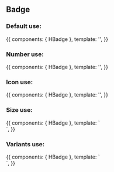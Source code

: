 
<Meta title="Design System/Atoms/Badge" component={HBadge} />

## Badge

### Default use:

<Canvas>
  <Story name="Default use">
    {{
        components: { HBadge },
        template: '<h-badge value="JC" />',
    }}
  </Story>
</Canvas>

### Number use:

<Canvas>
  <Story name="Number use">
    {{
        components: { HBadge },
        template: '<h-badge :value="1" />',
    }}
  </Story>
</Canvas>

### Icon use:

<Canvas>
  <Story name="Icon use">
    {{
        components: { HBadge },
        template: '<h-badge :value="123" icon="fas fa-plus"/>',
    }}
  </Story>
</Canvas>

### Size use:

<Canvas>
  <Story name="Size use">
    {{
        components: { HBadge },
        template: `<div>
          <h-badge value="JC" size="medium" />
          <h-badge value="JC" size="large" />
          <h-badge value="JC" size="extra-large" />
          <h-badge value="JC" size="jumbo" />
          <h-badge value="JC" size="extra-jumbo" />
          <h-badge value="JC" size="giant" />
          <h-badge value="JC" size="extra-giant" />
          <h-badge value="JC" size="colossal" />
          <h-badge value="JC" size="extra-colossal" />
          <h-badge value="JC" size="mega" />
          <h-badge value="JC" size="extra-mega" />
          <h-badge value="JC" size="immense" />
        </div>`,
    }}
  </Story>
</Canvas>

### Variants use:

<Canvas>
  <Story name="Variants use">
    {{
        components: { HBadge },
        template: `<div>
          <h-badge value="JC" variant="default" />
          <h-badge value="JC" variant="success" />
          <h-badge value="JC" variant="info" />
          <h-badge value="JC" variant="danger" />
          <h-badge value="JC" variant="warn" />
          <h-badge value="JC" variant="primary" />
          <h-badge value="JC" variant="secondary" />
          <h-badge value="JC" variant="tertiary" />
        </div>`,
    }}
  </Story>
</Canvas>

<ArgsTable of={HBadge} />
